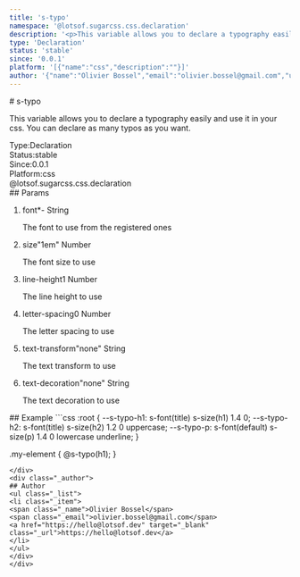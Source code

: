 ```yaml
---
title: 's-typo'
namespace: '@lotsof.sugarcss.css.declaration'
description: '<p>This variable allows you to declare a typography easily and use it in your css. You can declare as many typos as you want.</p> '
type: 'Declaration'
status: 'stable'
since: '0.0.1'
platform: '[{"name":"css","description":""}]'
author: '{"name":"Olivier Bossel","email":"olivier.bossel@gmail.com","url":"https://hello@lotsof.dev"}'
---
```

<div class="docmap-mdx">
# s-typo
<div class="_description typo-lead typo-format">
<p>This variable allows you to declare a typography easily and use it in your css.
You can declare as many typos as you want.</p>

</div>
<div class="_metas">
<div class="_type"><span class="_type-label">Type:</span><span class="_type-value">Declaration</span></div>
<div class="_status"><span class="_status-label">Status:</span><span class="_status-value -stable">stable</span></div>
<div class="_since"><span class="_since-label">Since:</span><span class="_since-value">0.0.1</span></div>
<div class="_platform"><span class="_platform-label">Platform:</span><span class="_platform-value -css">css</span></div>
</div>
<div class="_namespace">@lotsof.sugarcss.css.declaration</div>
<div class="_params">
## Params
<ol class="_list">
<li class="_item">
<span class="_name">font<span class="_required">*</span></span><span class="_default">-</span> <span class="_type">String</span>
<p class="_description">The font to use from the registered ones</p>
</li>
<li class="_item">
<span class="_name">size</span><span class="_default">&quot;1em&quot;</span> <span class="_type">Number</span>
<p class="_description">The font size to use</p>
</li>
<li class="_item">
<span class="_name">line-height</span><span class="_default">1</span> <span class="_type">Number</span>
<p class="_description">The line height to use</p>
</li>
<li class="_item">
<span class="_name">letter-spacing</span><span class="_default">0</span> <span class="_type">Number</span>
<p class="_description">The letter spacing to use</p>
</li>
<li class="_item">
<span class="_name">text-transform</span><span class="_default">&quot;none&quot;</span> <span class="_type">String</span>
<p class="_description">The text transform to use</p>
</li>
<li class="_item">
<span class="_name">text-decoration</span><span class="_default">&quot;none&quot;</span> <span class="_type">String</span>
<p class="_description">The text decoration to use</p>
</li>
</ol>
</div>
<div class="_examples">
## Example
```css
:root {
  --s-typo-h1: s-font(title) s-size(h1) 1.4 0;
  --s-typo-h2: s-font(title) s-size(h2) 1.2 0 uppercase;
  --s-typo-p: s-font(default) s-size(p) 1.4 0 lowercase underline;
}

.my-element {
   @s-typo(h1);
}
```
</div>
<div class="_author">
## Author
<ul class="_list">
<li class="_item">
<span class="_name">Olivier Bossel</span>
<span class="_email">olivier.bossel@gmail.com</span>
<a href="https://hello@lotsof.dev" target="_blank" class="_url">https://hello@lotsof.dev</a>
</li>
</ul>
</div>
</div>